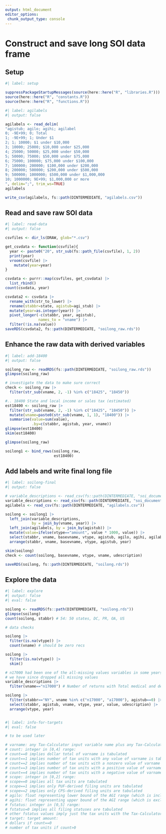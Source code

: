 ```yaml
---
output: html_document
editor_options: 
 chunk_output_type: console
---
```


# Construct and save long SOI data frame

## Setup

```r
#| label: setup

suppressPackageStartupMessages(source(here::here("R", "libraries.R")))
source(here::here("R", "constants.R"))
source(here::here("R", "functions.R"))

```

```r
#| label: agilabels
#| output: false

agilabels <- read_delim(
"agistub; agilo; agihi; agilabel
0; -9E+99; 0; Total
1; -9E+99; 1; Under $1
2; 1; 10000; $1 under $10,000
3; 10000; 25000; $10,000 under $25,000
4; 25000; 50000; $25,000 under $50,000
5; 50000; 75000; $50,000 under $75,000
6; 75000; 100000; $75,000 under $100,000
7; 100000; 200000; $100,000 under $200,000
8; 200000; 500000; $200,000 under $500,000
9; 500000; 1000000; $500,000 under $1,000,000
10; 1000000; 9E+99; $1,000,000 or more
", delim=";", trim_ws=TRUE)
agilabels

write_csv(agilabels, fs::path(DINTERMEDIATE, "agilabels.csv"))

```


## Read and save raw SOI data

```r
#| label: read-data
#| output: false

csvfiles <- dir_ls(DRAW, glob="*.csv")

get_csvdata <- function(csvfile){
  year <- paste0("20", str_sub(fs::path_file(csvfile), 1, 2))
  print(year)
  vroom(csvfile) |> 
    mutate(year=year)
}

csvdata <- purrr::map(csvfiles, get_csvdata) |> 
  list_rbind()
count(csvdata, year)

csvdata2 <- csvdata |> 
  rename_with(str_to_lower) |> 
  rename(stabbr=state, agistub=agi_stub) |> 
  mutate(year=as.integer(year)) |> 
  pivot_longer(-c(stabbr, year, agistub),
               names_to = "vname") |> 
  filter(!is.na(value))
saveRDS(csvdata2, fs::path(DINTERMEDIATE, "soilong_raw.rds"))

```

## Enhance the raw data with derived variables


```r
#| label: add-18400
#| output: false

soilong_raw <- readRDS(fs::path(DINTERMEDIATE, "soilong_raw.rds"))
glimpse(soilong_raw)

# investigate the data to make sure correct
check <- soilong_raw |> 
  filter(str_sub(vname, 2, -1) %in% c("18425", "18450"))

#.. 18400 State and local income or sales tax (estimated)
est18400 <- soilong_raw |> 
  filter(str_sub(vname, 2, -1) %in% c("18425", "18450")) |> 
  mutate(vname=paste0(str_sub(vname, 1, 1), "18400")) |> 
  summarise(value=sum(value),
            .by=c(stabbr, agistub, year, vname))
glimpse(est18400)
skim(est18400)

glimpse(soilong_raw)

soilong1 <- bind_rows(soilong_raw,
                      est18400)

```


## Add labels and write final long file

```r
#| label: soilong-final
#| output: false

# variable_descriptions <- read_csv(fs::path(DINTERMEDIATE, "soi_documentation.csv"))
variable_descriptions <- read_csv(fs::path(DINTERMEDIATE, "soi_documentation_by_year.csv"))
agilabels <- read_csv(fs::path(DINTERMEDIATE, "agilabels.csv"))

soilong <- soilong1 |> 
  left_join(variable_descriptions,
            by = join_by(vname, year)) |> 
  left_join(agilabels, by = join_by(agistub)) |> 
  mutate(value=ifelse(vtype=="amount", value * 1000, value)) |> 
  select(stabbr, vname, basevname, vtype, agistub, agilo, agihi, agilabel, year, value, udescription, description) |> 
  arrange(stabbr, vname, basevname, vtype, agistub, year)

skim(soilong)
check <- count(soilong, basevname, vtype, vname, udescription)

saveRDS(soilong, fs::path(DINTERMEDIATE, "soilong.rds"))

```


## Explore the data

```r
#| label: explore
#| output: false
#| eval: false

soilong <- readRDS(fs::path(DINTERMEDIATE, "soilong.rds"))
glimpse(soilong)
count(soilong, stabbr) # 54: 50 states, DC, PR, OA, US

# data checks

soilong |>
  filter(is.na(vtype)) |>
  count(vname) # should be zero recs

soilong |>
  filter(is.na(vtype)) |> 
  skim() 

# n17000 had been one of the all-missing values variables in some years
# we have since dropped all missing values
variable_descriptions |> 
  filter(vname=="n17000") # Number of returns with Total medical and dental expense deduction

soilong |> 
  filter(stabbr=="NY", vname %in% c("n17000", "a17000"), agistub==0) |> 
  select(stabbr, agistub, vname, vtype, year, value, udescription) |> 
  arrange(vtype, year)



```



```r
#| label: info-for-targets
#| eval: false

# to be used later

# varname: any Tax-Calculator input variable name plus any Tax-Calculator calculated variable in the list of cached variables in the tmd/storage/__init__.py file
# count: integer in [0,4] range:
# count==0 implies dollar total of varname is tabulated
# count==1 implies number of tax units with any value of varname is tabulated
# count==2 implies number of tax units with a nonzero value of varname is tabulated
# count==3 implies number of tax units with a positive value of varname is tabulated
# count==4 implies number of tax units with a negative value of varname is tabulated
# scope: integer in [0,2] range:
# scope==0 implies all tax units are tabulated
# scope==1 implies only PUF-derived filing units are tabulated
# scope==2 implies only CPS-derived filing units are tabulated
# agilo: float representing lower bound of the AGI range (which is included in the range) that is tabulated.
# agihi: float representing upper bound of the AGI range (which is excluded from the range) that is tabulated.
# fstatus: integer in [0,5] range:
# fstatus=0 implies all filing statuses are tabulated
# other fstatus values imply just the tax units with the Tax-Calculator MARS variable equal to fstatus are included in the tabulation
# target: target amount:
# dollars if count==0
# number of tax units if count>0

```
